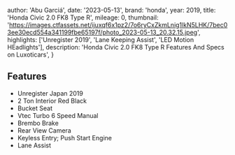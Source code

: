 
  author: 'Abu Garciá',
  date: '2023-05-13',
  brand: 'honda',
  year: 2019,
  title: 'Honda Civic 2.0 FK8 Type R',
  mileage: 0,
  thumbnail: 'https://images.ctfassets.net/ijuxqf6x1pz2/7o6ryCxZkmLnig1lkN5LHK/7bec03ee30ecd554a341199fbe65197f/photo_2023-05-13_20.32.15.jpeg',
  highlights: ['Unregister 2019', 'Lane Keeping Assist', 'LED Motion HEadlights'],
  description:
    'Honda Civic 2.0 FK8 Type R Features And Specs on Luxoticars',
}


## Features
- Unregister Japan 2019
- 2 Ton Interior Red Black
- Bucket Seat 
- Vtec Turbo 6 Speed Manual 
- Brembo Brake 
- Rear View Camera 
- Keyless Entry; Push Start Engine 
- Lane Assist

<Featured
  title="20” Alloy Type R"
  src="https://images.ctfassets.net/ijuxqf6x1pz2/25lXa2U4DbKix5rbw3QSCY/0678f54aaeb4ba70466227e838f79d8e/photo_2023-05-13_20.31.59.jpeg"
  features={[]}
/>

<Featured
  title="310bhp"
  src="https://images.ctfassets.net/ijuxqf6x1pz2/78fcCegnXGgZTPCWIWL7cw/153660dc0a1a18da3733714a2815f090/photo_2023-05-13_20.32.20.jpeg"
  features={[]}
/>

